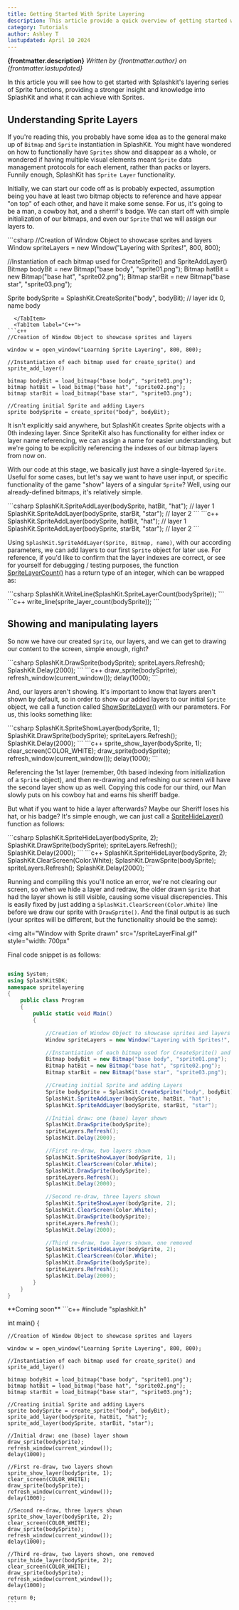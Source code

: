 ```yaml
---
title: Getting Started With Sprite Layering
description: This article provide a quick overview of getting started with layering Sprites in Splashkit. It includes how to create Sprite layers, and how to show add, show, and hide them.
category: Tutorials
author: Ashley T
lastupdated: April 10 2024
---
```


**{frontmatter.description}**
_Written by {frontmatter.author} on {frontmatter.lastupdated}_


In this article you will see how to get started with Splashkit's layering series of Sprite functions, providing a stronger insight and knowledge into SplashKit and what it can achieve with Sprites.

## Understanding Sprite Layers

If you're reading this, you probably have some idea as to the general make up of `Bitmap` and
`Sprite` instantiation in SplashKit. You might have wondered on how to functionally have `Sprites`
show and disappear as a whole, or wondered if having multiple visual elements meant `Sprite` data
management protocols for each element, rather than packs or layers. Funnily enough, SplashKit has
`Sprite Layer` functionality.

Initially, we can start our code off as is probably expected, assumption being you have at least two
bitmap objects to reference and have appear "on top" of each other, and have it make some sense. For
us, it's going to be a man, a cowboy hat, and a sherrif's badge. We can start off with simple
initialization of our bitmaps, and even our `Sprite` that we will assign our layers to.

<Tabs>
  <TabItem label="C#">
```csharp
//Creation of Window Object to showcase sprites and layers
Window spriteLayers = new Window("Layering with Sprites!", 800, 800);

//Instantiation of each bitmap used for CreateSprite() and SpriteAddLayer()
Bitmap bodyBit = new Bitmap("base body", "sprite01.png");
Bitmap hatBit = new Bitmap("base hat", "sprite02.png");
Bitmap starBit = new Bitmap("base star", "sprite03.png");

Sprite bodySprite = SplashKit.CreateSprite("body", bodyBit);                // layer idx 0, name body
```
  </TabItem>
  <TabItem label="C++">
```c++
//Creation of Window Object to showcase sprites and layers

window w = open_window("Learning Sprite Layering", 800, 800);

//Instantiation of each bitmap used for create_sprite() and sprite_add_layer()

bitmap bodyBit = load_bitmap("base body", "sprite01.png");
bitmap hatBit = load_bitmap("base hat", "sprite02.png");
bitmap starBit = load_bitmap("base star", "sprite03.png");

//Creating initial Sprite and adding Layers
sprite bodySprite = create_sprite("body", bodyBit);
```
</TabItem>
</Tabs> 



It isn't explicitly said anywhere, but SplashKit creates Sprite objects with a 0th indexing layer.
Since SpriteKit also has functionality for either index or layer name referencing, we can assign a
name for easier understanding, but we're going to be explicitly referencing the indexes of our
bitmap layers from now on.

With our code at this stage, we basically just have a single-layered `Sprite`. Useful for some
cases, but let's say we want to have user input, or specific functionality of the game "show" layers
of a singular `Sprite`? Well, using our already-defined bitmaps, it's relatively simple.


<Tabs>
  <TabItem label="C#">
```csharp
SplashKit.SpriteAddLayer(bodySprite, hatBit, "hat");                        // layer 1
SplashKit.SpriteAddLayer(bodySprite, starBit, "star");                      // layer 2
```
  </TabItem>
  <TabItem label="C++">
```c++
SplashKit.SpriteAddLayer(bodySprite, hatBit, "hat");                        // layer 1
SplashKit.SpriteAddLayer(bodySprite, starBit, "star");                      // layer 2
```
</TabItem>
</Tabs> 

Using `SplashKit.SpriteAddLayer(Sprite, Bitmap, name)`, with our according parameters, we can add
layers to our first `Sprite` object for later use. For reference, if you'd like to confirm that the
layer indexes are correct, or see for yourself for debugging / testing purposes, the function
[SpriteLayerCount()](https://splashkit.io/api/sprites/#sprite-layer-count) has a return type of an integer, which can be wrapped as:

<Tabs>
  <TabItem label="C#">
```csharp
SplashKit.WriteLine(SplashKit.SpriteLayerCount(bodySprite));
```
  </TabItem>
  <TabItem label="C++">
```c++
write_line(sprite_layer_count(bodySprite));
```
</TabItem>
</Tabs> 




## Showing and manipulating layers

So now we have our created `Sprite`, our layers, and we can get to drawing our content to the
screen, simple enough, right?

<Tabs>
  <TabItem label="C#">
```csharp
SplashKit.DrawSprite(bodySprite);
spriteLayers.Refresh();
SplashKit.Delay(2000);
```
  </TabItem>
  <TabItem label="C++">
```c++
draw_sprite(bodySprite);
refresh_window(current_window());
delay(1000);
```
</TabItem>
</Tabs> 


And, our layers aren't showing. It's important to know that layers aren't shown by default, so in
order to show our added layers to our initial `Sprite` object, we call a function called
[ShowSpriteLayer()](https://splashkit.io/api/sprites/#sprite-show-layer) with our parameters. For us, this looks something like:

<Tabs>
  <TabItem label="C#">
```csharp
SplashKit.SpriteShowLayer(bodySprite, 1);
SplashKit.DrawSprite(bodySprite);
spriteLayers.Refresh();
SplashKit.Delay(2000);
```
  </TabItem>
  <TabItem label="C++">
```c++
sprite_show_layer(bodySprite, 1);
clear_screen(COLOR_WHITE);
draw_sprite(bodySprite);
refresh_window(current_window());
delay(1000);
```
</TabItem>
</Tabs> 


Referencing the 1st layer (remember, 0th based indexing from initialization of a `Sprite` object),
and then re-drawing and refreshing our screen will have the second layer show up as well. Copying
this code for our third, our Man slowly puts on his cowboy hat and earns his sheriff badge.

But what if you want to hide a layer afterwards? Maybe our Sheriff loses his hat, or his badge? It's
simple enough, we can just call a [SpriteHideLayer()](https://splashkit.io/api/sprites/#sprite-hide-layer) function as follows:

<Tabs>
  <TabItem label="C#">
```csharp
SplashKit.SpriteHideLayer(bodySprite, 2);
SplashKit.DrawSprite(bodySprite);
spriteLayers.Refresh();
SplashKit.Delay(2000);
```
  </TabItem>
  <TabItem label="C++">
```c++
SplashKit.SpriteHideLayer(bodySprite, 2);
SplashKit.ClearScreen(Color.White);
SplashKit.DrawSprite(bodySprite);
spriteLayers.Refresh();
SplashKit.Delay(2000);
```
</TabItem>
</Tabs> 


Running and compiling this you'll notice an error, we're not clearing our screen, so when we hide a
layer and redraw, the older drawn `Sprite` that had the layer shown is still visible, causing some
visual discrepencies. This is easily fixed by just adding a `SplashKit.ClearScreen(Color.White)`
line before we draw our sprite with `DrawSprite()`. And the final output is as such (your sprites
will be different, but the functionality should be the same):

<img
  alt="Window with Sprite drawn"
  src="/spriteLayerFinal.gif" 
  style="width: 700px"
></img>

Final code snippet is as follows:
<Tabs>
  <TabItem label="C# 'OOP'">
```csharp

using System;
using SplashKitSDK;
namespace spritelayering
{
    public class Program
    {
        public static void Main()
        {

            //Creation of Window Object to showcase sprites and layers
            Window spriteLayers = new Window("Layering with Sprites!", 800, 800);

            //Instantiation of each bitmap used for CreateSprite() and SpriteAddLayer()
            Bitmap bodyBit = new Bitmap("base body", "sprite01.png");
            Bitmap hatBit = new Bitmap("base hat", "sprite02.png");
            Bitmap starBit = new Bitmap("base star", "sprite03.png");

            //Creating initial Sprite and adding Layers
            Sprite bodySprite = SplashKit.CreateSprite("body", bodyBit);                // layer 0
            SplashKit.SpriteAddLayer(bodySprite, hatBit, "hat");                        // layer 1
            SplashKit.SpriteAddLayer(bodySprite, starBit, "star");                      // layer 2

            //Initial draw: one (base) layer shown
            SplashKit.DrawSprite(bodySprite);
            spriteLayers.Refresh();
            SplashKit.Delay(2000);

            //First re-draw, two layers shown
            SplashKit.SpriteShowLayer(bodySprite, 1);
            SplashKit.ClearScreen(Color.White);
            SplashKit.DrawSprite(bodySprite);
            spriteLayers.Refresh();
            SplashKit.Delay(2000);

            //Second re-draw, three layers shown
            SplashKit.SpriteShowLayer(bodySprite, 2);
            SplashKit.ClearScreen(Color.White);
            SplashKit.DrawSprite(bodySprite);
            spriteLayers.Refresh();
            SplashKit.Delay(2000);

            //Third re-draw, two layers shown, one removed
            SplashKit.SpriteHideLayer(bodySprite, 2);
            SplashKit.ClearScreen(Color.White);
            SplashKit.DrawSprite(bodySprite);
            spriteLayers.Refresh();
            SplashKit.Delay(2000);
        }
    }
}
```
</TabItem>

<TabItem label="C# 'pure'">
**Coming soon**
</TabItem>

<TabItem label="C++">
```c++
#include "splashkit.h"

int main()
{

    //Creation of Window Object to showcase sprites and layers

    window w = open_window("Learning Sprite Layering", 800, 800);

    //Instantiation of each bitmap used for create_sprite() and sprite_add_layer()

    bitmap bodyBit = load_bitmap("base body", "sprite01.png");
    bitmap hatBit = load_bitmap("base hat", "sprite02.png");
    bitmap starBit = load_bitmap("base star", "sprite03.png");

    //Creating initial Sprite and adding Layers
    sprite bodySprite = create_sprite("body", bodyBit);
    sprite_add_layer(bodySprite, hatBit, "hat");
    sprite_add_layer(bodySprite, starBit, "star");

    //Initial draw: one (base) layer shown
    draw_sprite(bodySprite);
    refresh_window(current_window());
    delay(1000);

    //First re-draw, two layers shown
    sprite_show_layer(bodySprite, 1);
    clear_screen(COLOR_WHITE);
    draw_sprite(bodySprite);
    refresh_window(current_window());
    delay(1000);

    //Second re-draw, three layers shown
    sprite_show_layer(bodySprite, 2);
    clear_screen(COLOR_WHITE);
    draw_sprite(bodySprite);
    refresh_window(current_window());
    delay(1000);

    //Third re-draw, two layers shown, one removed
    sprite_hide_layer(bodySprite, 2);
    clear_screen(COLOR_WHITE);
    draw_sprite(bodySprite);
    refresh_window(current_window());
    delay(1000);

    return 0;
    ```
</TabItem>

</Tabs>

